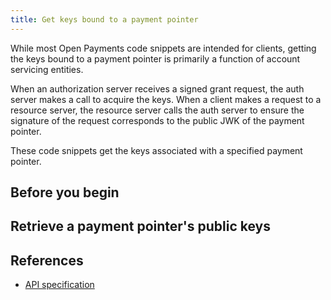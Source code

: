 ```yaml
---
title: Get keys bound to a payment pointer
---
```



While most Open Payments code snippets are intended for clients, getting the keys bound to a payment pointer is primarily a function of account servicing entities.

When an authorization server receives a signed grant request, the auth server makes a call to acquire the keys. When a client makes a request to a resource server, the resource server calls the auth server to ensure the signature of the request corresponds to the public JWK of the payment pointer.

These code snippets get the keys associated with a specified payment pointer.

## Before you begin

<Global />

## Retrieve a payment pointer's public keys

<Tabs>
<TabItem label='TypeScript'>
<Ts />

<ChunkedSnippet
  source='https://raw.githubusercontent.com/interledger/open-payments-snippets/main/payment-pointer/payment-pointer-get-keys.ts'
  chunk='1'
/>

<ChunkedSnippet
  source='https://raw.githubusercontent.com/interledger/open-payments-snippets/main/payment-pointer/payment-pointer-get-keys.ts'
  chunk='2'
/>

<ChunkedSnippet
  source='https://raw.githubusercontent.com/interledger/open-payments-snippets/main/payment-pointer/payment-pointer-get-keys.ts'
  chunk='3'
/>

</TabItem>
</Tabs>

<Disclosure toggleText='View full source' client:load>
  <FullSnippet source='https://raw.githubusercontent.com/interledger/open-payments-snippets/main/payment-pointer/payment-pointer-get-keys.ts' />
</Disclosure>

## References

- [API specification](/apis/resource-server/operations/get-wallet-address-keys)

